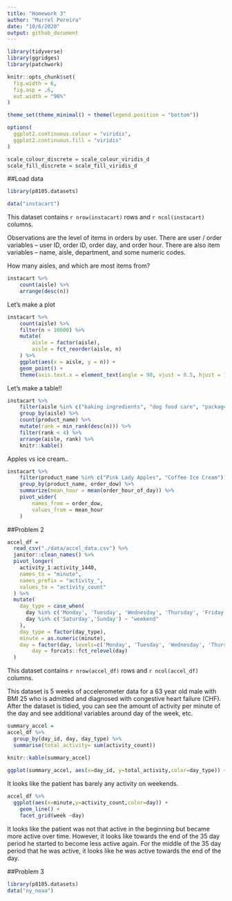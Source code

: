 ```yaml
---
title: "Homework 3"
author: "Murrel Pereira"
date: "10/6/2020"
output: github_document
---
```



```r
library(tidyverse)
library(ggridges)
library(patchwork)

knitr::opts_chunk$set(
  fig.width = 6,
  fig.asp = .6,
  out.width = "90%"
)

theme_set(theme_minimal() + theme(legend.position = "bottom"))

options(
  ggplot2.continuous.colour = "viridis",
  ggplot2.continuous.fill = "viridis"
)

scale_colour_discrete = scale_colour_viridis_d
scale_fill_discrete = scale_fill_viridis_d
```

##Load data

```r
library(p8105.datasets)

data("instacart")
```

This dataset contains `r nrow(instacart)` rows and `r ncol(instacart)` columns. 

Observations are the level of items in orders by user. There are user / order variables -- user ID, order ID, order day, and order hour. There are also item variables -- name, aisle, department, and some numeric codes. 

How many aisles, and which are most items from?

```r
instacart %>% 
	count(aisle) %>% 
	arrange(desc(n))
```


Let's make a plot

```r
instacart %>% 
	count(aisle) %>% 
	filter(n > 10000) %>% 
	mutate(
		aisle = factor(aisle),
		aisle = fct_reorder(aisle, n)
	) %>% 
	ggplot(aes(x = aisle, y = n)) + 
	geom_point() + 
	theme(axis.text.x = element_text(angle = 90, vjust = 0.5, hjust = 1))
```


Let's make a table!!

```r
instacart %>% 
	filter(aisle %in% c("baking ingredients", "dog food care", "packaged vegetables fruits")) %>% 
	group_by(aisle) %>% 
	count(product_name) %>% 
	mutate(rank = min_rank(desc(n))) %>% 
	filter(rank < 4) %>% 
	arrange(aisle, rank) %>% 
	knitr::kable()
```


Apples vs ice cream..

```r
instacart %>% 
	filter(product_name %in% c("Pink Lady Apples", "Coffee Ice Cream")) %>% 
	group_by(product_name, order_dow) %>% 
	summarize(mean_hour = mean(order_hour_of_day)) %>% 
	pivot_wider(
		names_from = order_dow,
		values_from = mean_hour
	)
```

##Problem 2

```r
accel_df =
  read_csv("./data/accel_data.csv") %>% 
  janitor::clean_names() %>% 
  pivot_longer(
    activity_1:activity_1440,
    names_to = "minute",
    names_prefix = "activity_",
    values_to = "activity_count"
  ) %>% 
  mutate(
    day_type = case_when(
      day %in% c('Monday', 'Tuesday', 'Wednesday', 'Thursday', 'Friday') ~ "weekday",
      day %in% c('Saturday','Sunday') ~ "weekend"
    ),
    day_type = factor(day_type),
    minute = as.numeric(minute),
    day = factor(day, levels=c('Monday', 'Tuesday', 'Wednesday', 'Thursday', 'Friday','Saturday','Sunday')),
		day = forcats::fct_relevel(day)
  )
```

This dataset contains `r nrow(accel_df)` rows and `r ncol(accel_df)` columns. 

This dataset is 5 weeks of accelerometer data for a 63 year old male with BMI 25 who is admitted and diagnosed with congestive heart failure (CHF). After the dataset is tidied, you can see the amount of activity per minute of the day and see additional variables around day of the week, etc.  

```r
summary_accel =
accel_df %>% 
  group_by(day_id, day, day_type) %>% 
  summarise(total_activity= sum(activity_count))

knitr::kable(summary_accel)
  
ggplot(summary_accel, aes(x=day_id, y=total_activity,color=day_type)) + geom_point()
```

It looks like the patient has barely any activity on weekends. 

```r
accel_df %>% 
  ggplot(aes(x=minute,y=activity_count,color=day)) + 
    geom_line() +
    facet_grid(week ~day)


```


It looks like the patient was not that active in the beginning but became more active over time. However, it looks like towards the end of the 35 day period he started to become less active again. For the middle of the 35 day period that he was active, it looks like he was active towards the end of the day.

##Problem 3

```r
library(p8105.datasets)
data("ny_noaa")
```

